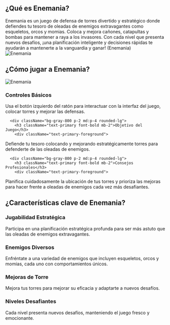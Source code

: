 ## ¿Qué es Enemania?
<div className="flex flex-col md:flex-row items-center gap-4 md:gap-8">
  <div className="w-full md:w-1/2 text-xl">
Enemania es un juego de defensa de torres divertido y estratégico donde defiendes tu tesoro de oleadas de enemigos extravagantes como esqueletos, orcos y momias. Coloca y mejora cañones, catapultas y bombas para mantener a raya a los invasores. Con cada nivel que presenta nuevos desafíos, ¡una planificación inteligente y decisiones rápidas te ayudarán a mantenerte a la vanguardia y ganar! (Enemania)
</div>
  <div className="w-full md:w-1/2 flex justify-center items-center">
<img 
      src="https://public-image.fafafa.ai/game-library/images/enemania_16x9-cover.avif" 
      alt="Enemania" 
      className="w-4/5 h-auto"
    />
</div>
</div>

## ¿Cómo jugar a Enemania?
<div className="flex flex-col md:flex-row items-center gap-4 md:gap-8">
  <div className="w-full md:w-1/2">
<img 
      src="https://public-image.fafafa.ai/game-library/images/enemania_16x9-cover.avif" 
      alt="Enemania" 
      className="w-4/5 h-auto mx-auto"
    />
</div>
  <div className="w-full md:w-1/2">
    <div className="grid grid-cols-1 gap-2 md:gap-4 mt-0">
      <div className="bg-gray-800 p-2 md:p-4 rounded-lg">
        <h3 className="text-primary font-bold mb-2">Controles Básicos</h3>
        <div className="text-primary-foreground">
Usa el botón izquierdo del ratón para interactuar con la interfaz del juego, colocar torres y mejorar las defensas.
</div>
      </div>

      <div className="bg-gray-800 p-2 md:p-4 rounded-lg">
        <h3 className="text-primary font-bold mb-2">Objetivo del Juego</h3>
        <div className="text-primary-foreground">
Defiende tu tesoro colocando y mejorando estratégicamente torres para defenderte de las oleadas de enemigos.
</div>
      </div>

      <div className="bg-gray-800 p-2 md:p-4 rounded-lg">
        <h3 className="text-primary font-bold mb-2">Consejos Profesionales</h3>
        <div className="text-primary-foreground">
Planifica cuidadosamente la ubicación de tus torres y prioriza las mejoras para hacer frente a oleadas de enemigos cada vez más desafiantes.
</div>
      </div>
    </div>
  </div>
</div>

## ¿Características clave de Enemania?
<div className="grid grid-cols-1 md:grid-cols-2 gap-2 md:gap-4">
  <div className="bg-gray-800 p-2 md:p-4 rounded-lg">
    <h3 className="text-primary font-bold mb-2">Jugabilidad Estratégica</h3>
    <div className="text-primary-foreground">
Participa en una planificación estratégica profunda para ser más astuto que las oleadas de enemigos extravagantes.
</div>
  </div>

  <div className="bg-gray-800 p-2 md:p-4 rounded-lg">
    <h3 className="text-primary font-bold mb-2">Enemigos Diversos</h3>
    <div className="text-primary-foreground">
Enfréntate a una variedad de enemigos que incluyen esqueletos, orcos y momias, cada uno con comportamientos únicos.
</div>
  </div>

  <div className="bg-gray-800 p-2 md:p-4 rounded-lg">
    <h3 className="text-primary font-bold mb-2">Mejoras de Torre</h3>
    <div className="text-primary-foreground">
Mejora tus torres para mejorar su eficacia y adaptarte a nuevos desafíos.
</div>
  </div>

  <div className="bg-gray-800 p-2 md:p-4 rounded-lg">
    <h3 className="text-primary font-bold mb-2">Niveles Desafiantes</h3>
    <div className="text-primary-foreground">
Cada nivel presenta nuevos desafíos, manteniendo el juego fresco y emocionante.
</div>
  </div>
</div>